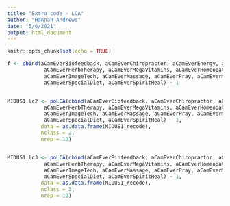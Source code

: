 ```yaml
---
title: "Extra code - LCA"
author: "Hannah Andrews"
date: "5/6/2021"
output: html_document
---
```


```r
knitr::opts_chunk$set(echo = TRUE)
```

```r
f <- cbind(aCamEverBiofeedback, aCamEverChiropractor, aCamEverEnergy, aCamEverMoveTherapy,
            aCamEverHerbTherapy, aCamEverMegaVitamins, aCamEverHomeopathy, aCamEverHypnosis,
            aCamEverImageTech, aCamEverMassage, aCamEverPray, aCamEverMeditate,
            aCamEverSpecialDiet, aCamEverSpiritHeal) ~ 1


MIDUS1.lc2 <- poLCA(cbind(aCamEverBiofeedback, aCamEverChiropractor, aCamEverEnergy, aCamEverMoveTherapy,
            aCamEverHerbTherapy, aCamEverMegaVitamins, aCamEverHomeopathy, aCamEverHypnosis,
            aCamEverImageTech, aCamEverMassage, aCamEverPray, aCamEverMeditate,
            aCamEverSpecialDiet, aCamEverSpiritHeal) ~ 1, 
           data = as.data.frame(MIDUS1_recode), 
           nclass = 2,
           nrep = 10)


MIDUS1.lc3 <- poLCA(cbind(aCamEverBiofeedback, aCamEverChiropractor, aCamEverEnergy, aCamEverMoveTherapy,
            aCamEverHerbTherapy, aCamEverMegaVitamins, aCamEverHomeopathy, aCamEverHypnosis,
            aCamEverImageTech, aCamEverMassage, aCamEverPray, aCamEverMeditate,
            aCamEverSpecialDiet, aCamEverSpiritHeal) ~ 1, 
           data = as.data.frame(MIDUS1_recode), 
           nclass = 3,
           nrep = 10)
```